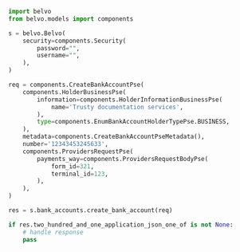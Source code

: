 ```python CreateBankAccount.py
import belvo
from belvo.models import components

s = belvo.Belvo(
    security=components.Security(
        password="",
        username="",
    ),
)

req = components.CreateBankAccountPse(
    components.HolderBusinessPse(
        information=components.HolderInformationBusinessPse(
            name='Trusty documentation services',
        ),
        type=components.EnumBankAccountHolderTypePse.BUSINESS,
    ),
    metadata=components.CreateBankAccountPseMetadata(),
    number='12343453245633',
    components.ProvidersRequestPse(
        payments_way=components.ProvidersRequestBodyPse(
            form_id=321,
            terminal_id=123,
        ),
    ),
)

res = s.bank_accounts.create_bank_account(req)

if res.two_hundred_and_one_application_json_one_of is not None:
    # handle response
    pass
```

